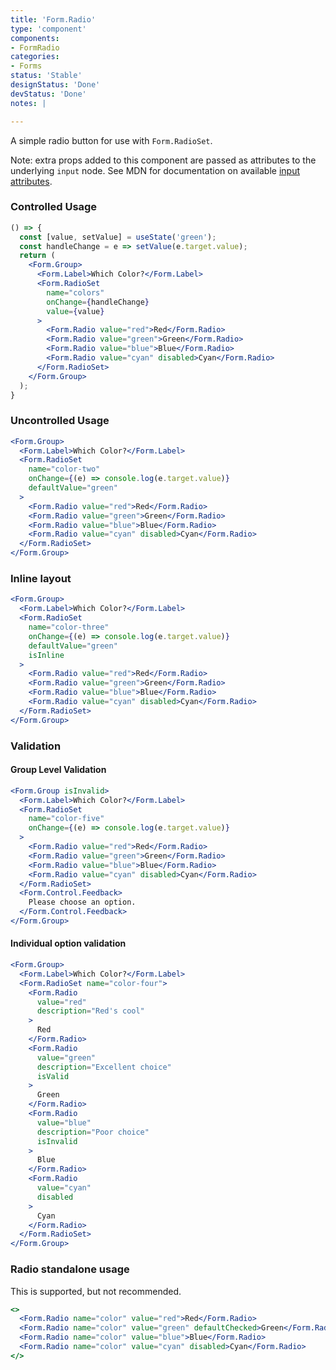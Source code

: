 ```yaml
---
title: 'Form.Radio'
type: 'component'
components:
- FormRadio
categories:
- Forms
status: 'Stable'
designStatus: 'Done'
devStatus: 'Done'
notes: |

---
```


A simple radio button for use with `Form.RadioSet`.

Note: extra props added to this component are passed as attributes to the
underlying `input` node. See MDN for documentation on available
[input attributes](https://developer.mozilla.org/en-US/docs/Web/HTML/Element/input#attributes).

### Controlled Usage

```jsx live
() => {
  const [value, setValue] = useState('green');
  const handleChange = e => setValue(e.target.value);
  return (
    <Form.Group>
      <Form.Label>Which Color?</Form.Label>
      <Form.RadioSet
        name="colors"
        onChange={handleChange}
        value={value}
      >
        <Form.Radio value="red">Red</Form.Radio>
        <Form.Radio value="green">Green</Form.Radio>
        <Form.Radio value="blue">Blue</Form.Radio>
        <Form.Radio value="cyan" disabled>Cyan</Form.Radio>
      </Form.RadioSet>
    </Form.Group>
  );
}
```

### Uncontrolled Usage

```jsx live
<Form.Group>
  <Form.Label>Which Color?</Form.Label>
  <Form.RadioSet
    name="color-two"
    onChange={(e) => console.log(e.target.value)}
    defaultValue="green"
  >
    <Form.Radio value="red">Red</Form.Radio>
    <Form.Radio value="green">Green</Form.Radio>
    <Form.Radio value="blue">Blue</Form.Radio>
    <Form.Radio value="cyan" disabled>Cyan</Form.Radio>
  </Form.RadioSet>
</Form.Group>
```

### Inline layout

```jsx live
<Form.Group>
  <Form.Label>Which Color?</Form.Label>
  <Form.RadioSet
    name="color-three"
    onChange={(e) => console.log(e.target.value)}
    defaultValue="green"
    isInline
  >
    <Form.Radio value="red">Red</Form.Radio>
    <Form.Radio value="green">Green</Form.Radio>
    <Form.Radio value="blue">Blue</Form.Radio>
    <Form.Radio value="cyan" disabled>Cyan</Form.Radio>
  </Form.RadioSet>
</Form.Group>
```

### Validation

#### Group Level Validation

```jsx live
<Form.Group isInvalid>
  <Form.Label>Which Color?</Form.Label>
  <Form.RadioSet
    name="color-five"
    onChange={(e) => console.log(e.target.value)}
  >
    <Form.Radio value="red">Red</Form.Radio>
    <Form.Radio value="green">Green</Form.Radio>
    <Form.Radio value="blue">Blue</Form.Radio>
    <Form.Radio value="cyan" disabled>Cyan</Form.Radio>
  </Form.RadioSet>
  <Form.Control.Feedback>
    Please choose an option.
  </Form.Control.Feedback>
</Form.Group>
```

#### Individual option validation

```jsx live
<Form.Group>
  <Form.Label>Which Color?</Form.Label>
  <Form.RadioSet name="color-four">
    <Form.Radio
      value="red"
      description="Red's cool"
    >
      Red
    </Form.Radio>
    <Form.Radio
      value="green"
      description="Excellent choice"
      isValid
    >
      Green
    </Form.Radio>
    <Form.Radio
      value="blue"
      description="Poor choice"
      isInvalid
    >
      Blue
    </Form.Radio>
    <Form.Radio
      value="cyan"
      disabled
    >
      Cyan
    </Form.Radio>
  </Form.RadioSet>
</Form.Group>
```

### Radio standalone usage

This is supported, but not recommended.

```jsx live
<>
  <Form.Radio name="color" value="red">Red</Form.Radio>
  <Form.Radio name="color" value="green" defaultChecked>Green</Form.Radio>
  <Form.Radio name="color" value="blue">Blue</Form.Radio>
  <Form.Radio name="color" value="cyan" disabled>Cyan</Form.Radio>
</>
```